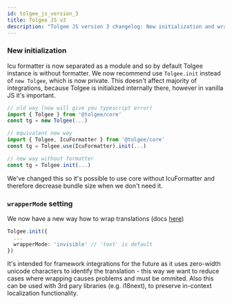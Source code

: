 ```yaml
---
id: tolgee_js_version_3
title: Tolgee JS v3
description: "Tolgee JS version 3 changelog: New initialization​ and wrapperMode setting (new way how to wrap translations)."
---
```


### New initialization

Icu formatter is now separated as a module and so by default Tolgee instance is without formatter. We now recommend use `Tolgee.init` instead of `new Tolgee`, which is now private. This doesn't affect majority of integrations, because Tolgee is initialized internally there, however in vanilla JS it's important.

```ts
// old way (now will give you typescript error)
import { Tolgee } from '@tolgee/core'
const tg = new Tolgee(...)

// equivalent new way
import { Tolgee, IcuFormatter } from '@tolgee/core'
const tg = Tolgee.use(IcuFormatter).init(...)

// new way without formatter
const tg = Tolgee.init(...)
```

We've changed this so it's possible to use core without IcuFormatter and therefore decrease bundle size
when we don't need it.

### `wrapperMode` setting

We now have a new way how to wrap translations (docs [here](../web/configuration#wrappermode))

```ts
Tolgee.init({
  ...
  wrapperMode: 'invisible' // 'text' is default
})
```

It's intended for framework integrations for the future as it uses zero-width unicode characters to identify
the translation - this way we want to reduce cases where wrapping causes problems and must be ommited.
Also this can be used with 3rd pary libraries (e.g. i18next), to preserve in-context localization functionality.
